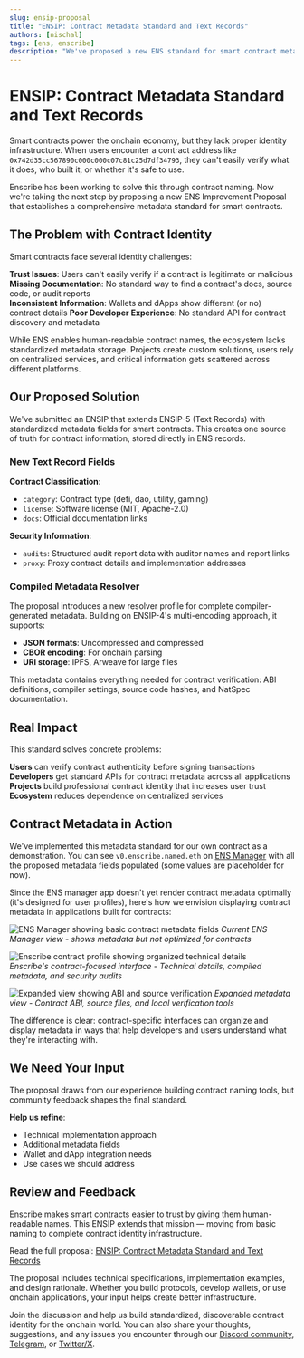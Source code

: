 ```yaml
---
slug: ensip-proposal
title: "ENSIP: Contract Metadata Standard and Text Records"
authors: [nischal]
tags: [ens, enscribe]
description: "We've proposed a new ENS standard for smart contract metadata that enables complete contract identity and verification"
---
```


# ENSIP: Contract Metadata Standard and Text Records

Smart contracts power the onchain economy, but they lack proper identity infrastructure. When users encounter a contract address like `0x742d35cc567890c000c000c07c81c25d7df34793`, they can't easily verify what it does, who built it, or whether it's safe to use.

Enscribe has been working to solve this through contract naming. Now we're taking the next step by proposing a new ENS Improvement Proposal that establishes a comprehensive metadata standard for smart contracts.

## The Problem with Contract Identity

Smart contracts face several identity challenges:

**Trust Issues**: Users can't easily verify if a contract is legitimate or malicious
**Missing Documentation**: No standard way to find a contract's docs, source code, or audit reports  
**Inconsistent Information**: Wallets and dApps show different (or no) contract details
**Poor Developer Experience**: No standard API for contract discovery and metadata

While ENS enables human-readable contract names, the ecosystem lacks standardized metadata storage. Projects create custom solutions, users rely on centralized services, and critical information gets scattered across different platforms.

## Our Proposed Solution

We've submitted an ENSIP that extends ENSIP-5 (Text Records) with standardized metadata fields for smart contracts. This creates one source of truth for contract information, stored directly in ENS records.

### New Text Record Fields

**Contract Classification**:
- `category`: Contract type (defi, dao, utility, gaming)
- `license`: Software license (MIT, Apache-2.0)
- `docs`: Official documentation links

**Security Information**:
- `audits`: Structured audit report data with auditor names and report links
- `proxy`: Proxy contract details and implementation addresses

### Compiled Metadata Resolver

The proposal introduces a new resolver profile for complete compiler-generated metadata. Building on ENSIP-4's multi-encoding approach, it supports:

- **JSON formats**: Uncompressed and compressed
- **CBOR encoding**: For onchain parsing
- **URI storage**: IPFS, Arweave for large files

This metadata contains everything needed for contract verification: ABI definitions, compiler settings, source code hashes, and NatSpec documentation.

## Real Impact

This standard solves concrete problems:

**Users** can verify contract authenticity before signing transactions
**Developers** get standard APIs for contract metadata across all applications  
**Projects** build professional contract identity that increases user trust
**Ecosystem** reduces dependence on centralized services


## Contract Metadata in Action

We've implemented this metadata standard for our own contract as a demonstration. You can see `v0.enscribe.named.eth` on [ENS Manager](https://sepolia.app.ens.domains/v0.enscribe.named.eth) with all the proposed metadata fields populated (some values are placeholder for now).

Since the ENS manager app doesn't yet render contract metadata optimally (it's designed for user profiles), here's how we envision displaying contract metadata in applications built for contracts:

![ENS Manager showing basic contract metadata fields](ens-manager.png)
*Current ENS Manager view - shows metadata but not optimized for contracts*

![Enscribe contract profile showing organized technical details](mock.png)  
*Enscribe's contract-focused interface - Technical details, compiled metadata, and security audits*

![Expanded view showing ABI and source verification](mock-expanded.png)
*Expanded metadata view - Contract ABI, source files, and local verification tools*

The difference is clear: contract-specific interfaces can organize and display metadata in ways that help developers and users understand what they're interacting with.

## We Need Your Input

The proposal draws from our experience building contract naming tools, but community feedback shapes the final standard.

**Help us refine**:
- Technical implementation approach
- Additional metadata fields 
- Wallet and dApp integration needs
- Use cases we should address

## Review and Feedback

Enscribe makes smart contracts easier to trust by giving them human-readable names. This ENSIP extends that mission — moving from basic naming to complete contract identity infrastructure.

Read the full proposal: [ENSIP: Contract Metadata Standard and Text Records](https://github.com/ensdomains/ensips/pull/50)

The proposal includes technical specifications, implementation examples, and design rationale. Whether you build protocols, develop wallets, or use onchain applications, your input helps create better infrastructure.

Join the discussion and help us build standardized, discoverable contract identity for the onchain world.  You can also share your thoughts, suggestions, and any issues you encounter through our [Discord community](https://discord.gg/8QUMMdS5GY), [Telegram](https://t.me/enscribers), or [Twitter/X](https://x.com/enscribe_).
